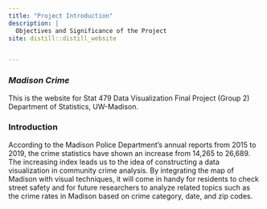 ---
title: "Project Introduction"
description: |
  Objectives and Significance of the Project
site: distill::distill_website


---

<div class="row" style="padding-top: 0px;">
<div class="col-sm-10">


### *Madison Crime* 

This is the website for Stat 479 Data Visualization Final Project (Group 2) Department of Statistics, UW-Madison.


### Introduction

According to the Madison Police Department's annual reports from 2015 to 2019, the crime statistics have shown an increase from 14,265 to 26,689. The increasing index leads us to the idea of constructing a data visualization in community crime analysis. By integrating the map of Madison with visual techniques, it will come in handy for residents to check street safety and for future researchers to analyze related topics such as the crime rates in Madison based on crime category, date, and zip codes.


